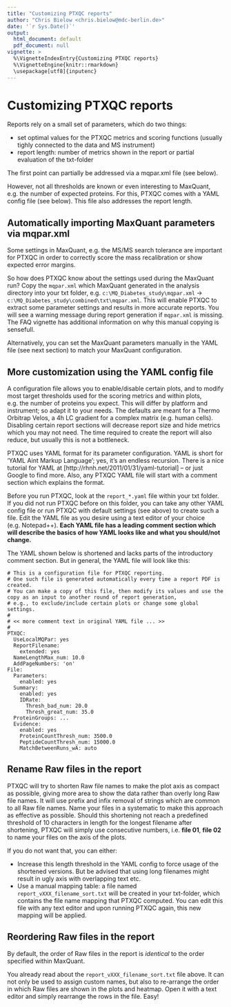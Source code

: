 ```yaml
---
title: "Customizing PTXQC reports"
author: "Chris Bielow <chris.bielow@mdc-berlin.de>"
date: '`r Sys.Date()`'
output:
  html_document: default
  pdf_document: null
vignette: >
  %\VignetteIndexEntry{Customizing PTXQC reports}
  %\VignetteEngine{knitr::rmarkdown}
  \usepackage[utf8]{inputenc}
---
```


# Customizing PTXQC reports

Reports rely on a small set of parameters, which do two things:

  - set optimal values for the PTXQC metrics and scoring functions
    (usually tighly connected to the data and MS instrument)
  - report length: number of metrics shown in the report or partial evaluation of the txt-folder

The first point can partially be addressed via a mqpar.xml file (see below).

However, not all thresholds are known or even interesting to MaxQuant, e.g. the number of expected proteins.
For this, PTXQC comes with a YAML config file (see below). This file also addresses the report length.

## Automatically importing MaxQuant parameters via mqpar.xml

Some settings in MaxQuant, e.g. the MS/MS search tolerance are important for PTXQC in order to
correctly score the mass recalibration or show expected error margins.

So how does PTXQC know about the settings used during the MaxQuant run? 
Copy the `mqpar.xml` which MaxQuant generated in the analysis directory 
into your txt folder, e.g. `c:\MQ_Diabetes_study\mqpar.xml` -> `c:\MQ_Diabetes_study\combined\txt\mqpar.xml`. 
This will enable PTXQC to extract some parameter settings and results in more accurate reports. 
You will see a warning message during report generation if `mqpar.xml` is missing.
The FAQ vignette has additional information on why this manual copying is sensefull.

Alternatively, you can set the MaxQuant parameters manually in the YAML file (see next section) to match your MaxQuant configuration.

## More customization using the YAML config file

A configuration file allows you to enable/disable certain plots, and to modify most target thresholds used for the scoring metrics and within plots, e.g. the number of proteins you expect. This will differ by platform and instrument; so adapt it to your needs. The defaults are meant for a Thermo Orbitrap Velos, a 4h LC gradient for a complex matrix (e.g. human cells).
Disabling certain report sections will decrease report size and hide metrics which you may not need. The time required to create the report will also reduce, but usually this is not a bottleneck.

PTXQC uses YAML format for its parameter configuration. YAML is short for 'YAML Aint Markup Language'; yes, it's an endless recursion.
There is a nice tutorial for YAML at [http://rhnh.net/2011/01/31/yaml-tutorial] -- or just Google to find more.
Also, any PTXQC YAML file will start with a comment section which explains the format.

Before you run PTXQC, look at the `report_*.yaml` file within your txt folder. If you did not run PTXQC 
before on this folder, you can take any other YAML config file or run PTXQC with default settings
(see above) to create such a file.
Edit the YAML file as you desire using a text editor of your choice (e.g. Notepad++). **Each YAML file has a leading comment section which will describe the basics of how YAML looks like and what you should/not change.**

The YAML shown below is shortened and lacks parts of the introductory comment section.
But in general, the YAML file will look like this:

    # This is a configuration file for PTXQC reporting.
    # One such file is generated automatically every time a report PDF is created.
    # You can make a copy of this file, then modify its values and use the copy as an input to another round of report generation,
    # e.g., to exclude/include certain plots or change some global settings.
    #
    # << more comment text in original YAML file ... >>
    #
    PTXQC:
      UseLocalMQPar: yes
      ReportFilename:
        extended: yes
      NameLengthMax_num: 10.0
      AddPageNumbers: 'on'
    File:
      Parameters:
        enabled: yes
      Summary:
        enabled: yes
        IDRate:
          Thresh_bad_num: 20.0
          Thresh_great_num: 35.0
      ProteinGroups: ...
      Evidence:
        enabled: yes
        ProteinCountThresh_num: 3500.0
        PeptideCountThresh_num: 15000.0
        MatchBetweenRuns_wA: auto


## Rename Raw files in the report

PTXQC will try to shorten Raw file names to make the plot axis as compact as possible, giving more area to show the data rather than overly long Raw file names. It will use prefix and infix removal of strings which are common to all Raw file names. Name your files in a systematic to make this approach as effective as possible. 
Should this shortening not reach a predefined threshold of 10 characters in length for the longest filename after shortening, PTXQC will simply use consecutive numbers, i.e. **file 01**, **file 02** to name your files on the axis of the plots.

If you do not want that, you can either:

  - Increase this length threshold in the YAML config to force usage of the shortened versions. 
    But be advised that using long filenames might result in ugly axis with overlapping text etc.
  - Use a manual mapping table: a file named `report_vXXX_filename_sort.txt` will be created in your txt-folder,
    which contains the file name mapping that PTXQC computed. You can edit this file with any text editor
    and upon running PTXQC again, this new mapping will be applied.

## Reordering Raw files in the report

By default, the order of Raw files in the report is _identical_ to the order specified within MaxQuant.

You already read about the `report_vXXX_filename_sort.txt` file above.
It can not only be used to assign custom names, but also to re-arrange the order in which Raw files are shown in the plots and heatmap.
Open it with a text editor and simply rearrange the rows in the file. Easy!


